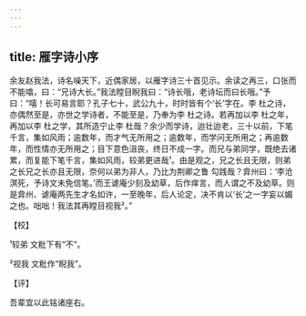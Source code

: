```yaml
---
---
---
```

title: 雁字诗小序
---







余友赵我法，诗名噪天下，近偶家居，以雁字诗三十首见示。余读之再三，口张而不能噏，曰：“兄诗大长。”我法瞠目睨我曰：“诗长哦，老诗坛而曰长哦。”予曰：“嘻！长可易言耶？孔子七十，武公九十，时时皆有个‘长’字在。李 杜之诗，亦偶然至是，亦世之学诗者，不能至是，乃奉为李 杜之诗。若再加以李 杜之年，再加以李 杜之学，其所造宁止李 杜哉？余少而学诗，迨壮迨老，三十以前，下笔千言，集如风雨；逾数年，而才气无所用之；逾数年，而学问无所用之；再逾数年，而性情亦无所用之；目下意色沮丧，终日不成一字。而兄与弟同学，既绝去诸累，而复能下笔千言，集如风雨，较弟更进哉¹。由是观之，兄之长且无限，则弟之长兄之长亦且无限，奈何以弟为非人，乃比为荆卿之鲁 勾践哉？弇州曰：‘李沧溟死，予诗文未免信笔。’而王谑庵少刻及幼草，后作痒言，而人谓之不及幼草。则是弇州、谑庵两先生才名如许，一至晚年，后人论定，决不肯以‘长’之一字妄以媚之也。咄咄！我法其再瞠目视我²。”

【校】

¹较弟 文粃下有“不”。

²视我 文粃作“睨我”。

【评】

吾辈宜以此铭诸座右。